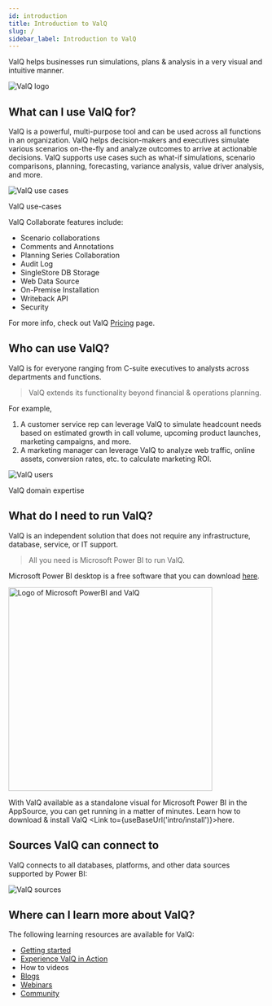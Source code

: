 ```yaml
---
id: introduction
title: Introduction to ValQ
slug: /
sidebar_label: Introduction to ValQ
---
```


ValQ helps businesses run simulations, plans & analysis in a very visual and intuitive manner. 

<div class="center">
  <Zoom>
  <img alt="ValQ logo" src={useBaseUrl('/doc-images/intro/1.png')}/>  
  </Zoom>
 </div>

## What can I use ValQ for?

ValQ is a powerful, multi-purpose tool and can be used across all functions in an organization. ValQ helps decision-makers and executives simulate various scenarios on-the-fly and analyze outcomes to arrive at actionable decisions. 
ValQ supports use cases such as what-if simulations, scenario comparisons, planning, forecasting, variance analysis, value driver analysis, and more.

<div class="center">
  <Zoom>
    <img alt="ValQ use cases" src={useBaseUrl('/doc-images/intro/2.png')} 
/>
  </Zoom>
  <p>ValQ use-cases</p>
</div>

ValQ Collaborate features include:

- Scenario collaborations
- Comments and Annotations
- Planning Series Collaboration
- Audit Log
- SingleStore DB Storage
- Web Data Source
- On-Premise Installation
- Writeback API
- Security

For more info, check out ValQ <a href="https://valq.com/pricing//" target="_blank">Pricing</a> page.

## Who can use ValQ?

ValQ is for everyone ranging from C-suite executives to analysts across departments and functions.
> ValQ extends its functionality beyond financial & operations planning.

For example,
1. A customer service rep can leverage ValQ to simulate headcount needs based on estimated growth in call volume,
upcoming product launches, marketing campaigns, and more. <br />
1. A marketing manager can leverage ValQ to analyze web traffic, online assets, conversion rates, etc. to calculate marketing ROI.

<div class="center">
  <Zoom>
    <img alt="ValQ users" src={useBaseUrl('/doc-images/intro/3.png')} />
  </Zoom>    
  <p>ValQ domain expertise</p>
</div>

## What do I need to run ValQ?

ValQ is an independent solution that does not require any infrastructure, database, service, or IT support.

> All you need is Microsoft Power BI to run ValQ.

Microsoft Power BI desktop is a free software that you can download <a href="https://powerbi.microsoft.com/en-us/downloads/" target="_blank">here</a>.

<div style={{ textAlign: "center" }}>
  <Zoom>
    <img 
    width="400"
    alt="Logo of Microsoft PowerBI and ValQ" src={useBaseUrl('/doc-images/intro/4.png')}/>
  </Zoom>
</div>

With ValQ available as a standalone visual for Microsoft Power BI in the AppSource, you can get running in a matter of minutes.
Learn how to download & install ValQ <Link to={useBaseUrl('intro/install')}>here</Link>.

## Sources ValQ can connect to

ValQ connects to all databases, platforms, and other data sources supported by Power BI:

<div>
  <Zoom>
<img alt="ValQ sources" src={useBaseUrl('/doc-images/intro/5.png')}
/>
  </Zoom>
</div>

## Where can I learn more about ValQ?

The following learning resources are available for ValQ:
  -   <a href="https://valq.com/get-started/" target="_blank">Getting started</a> 
  -   <a href="https://valq.com/demos/" target="_blank">Experience ValQ in Action</a>
  -   <Link to={useBaseUrl('how_to_videos/get-started')}>How to videos</Link>
  -   <a href="https://valq.com/blogs/" target="_blank">Blogs</a>
  -   <a href="https://valq.com/webinars/" target="_blank">Webinars</a>
  -   <a href="https://community.valq.com/" target="_blank">Community</a>